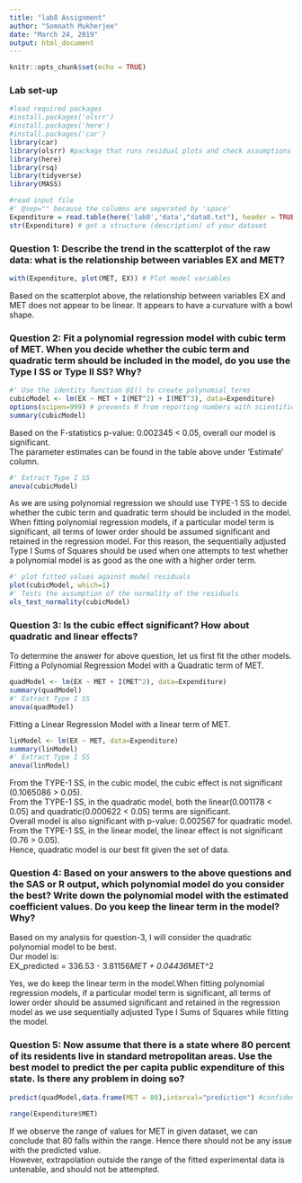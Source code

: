 ```yaml
---
title: "lab8 Assignment"
author: "Somnath Mukherjee"
date: "March 24, 2019"
output: html_document
---
```


```r
knitr::opts_chunk$set(echo = TRUE)
```


###  Lab set-up 
```r
#load required packages
#install.packages('olsrr')
#install.packages('here')
#install.packages('car')
library(car)
library(olsrr) #package that runs residual plots and check assumptions for normality
library(here)
library(rsq)
library(tidyverse)
library(MASS)
```


```r
#read input file
#' @sep="" because the columns are seperated by 'space'
Expenditure = read.table(here('lab8','data',"data8.txt"), header = TRUE)
str(Expenditure) # get a structure (description) of your dataset

```

###   Question 1: Describe the trend in the scatterplot of the raw data: what is the relationship between variables EX and MET?  

```r
with(Expenditure, plot(MET, EX)) # Plot model variables
```

Based on the scatterplot above, the relationship between variables EX and MET does not appear to be linear. It appears to have a curvature with a bowl shape.  

###  Question 2: Fit a polynomial regression model with cubic term of MET. When you decide whether the cubic term and quadratic term should be included in the model, do you use the Type I SS or Type II SS? Why?  
   
```r
#' Use the identity function @I() to create polynomial terms
cubicModel <- lm(EX ~ MET + I(MET^2) + I(MET^3), data=Expenditure)
options(scipen=999) # prevents R from reporting numbers with scientific notation
summary(cubicModel)

```

Based on the F-statistics  p-value: 0.002345 < 0.05, overall our model is significant.  
The parameter estimates can be found in the table above under 'Estimate' column.  

```r
#' Extract Type I SS
anova(cubicModel)
```

As we are using polynomial regression we should use TYPE-1 SS to decide whether the cubic term and quadratic term should be included in the model. When fitting polynomial regression models, if a particular model term is significant, all terms of lower order
should be assumed significant and retained in the regression model. For this reason, the sequentially adjusted
Type I Sums of Squares should be used when one attempts to test whether a polynomial model is as
good as the one with a higher order term.   

```r
#' plot fitted values against model residuals
plot(cubicModel, which=1)
#' Tests the assumption of the normality of the residuals
ols_test_normality(cubicModel)

```


###  Question 3: Is the cubic effect significant? How about quadratic and linear effects?  

To determine the answer for above question, let us first fit the other models.    
Fitting a Polynomial Regression Model with a Quadratic term of MET.    

```r
quadModel <- lm(EX ~ MET + I(MET^2), data=Expenditure)
summary(quadModel)
#' Extract Type I SS
anova(quadModel)
```

Fitting a Linear Regression Model with a linear term of MET.  

```r
linModel <- lm(EX ~ MET, data=Expenditure)
summary(linModel)
#' Extract Type I SS
anova(linModel)
```

From the TYPE-1 SS, in the cubic model, the cubic effect is not significant (0.1065086 > 0.05).    
From the TYPE-1 SS, in the quadratic model, both the linear(0.001178 < 0.05) and quadratic(0.000622 < 0.05) terms are significant.  
Overall model is also significant with p-value: 0.002567 for quadratic model.   
From the TYPE-1 SS, in the linear model, the linear effect is not significant (0.76 > 0.05).  
Hence, quadratic model is our best fit given the set of data.  

### Question 4: Based on your answers to the above questions and the SAS or R output, which polynomial model do you consider the best? Write down the polynomial model with the estimated coefficient values. Do you keep the linear term in the model? Why?

Based on my analysis for question-3, I will consider the quadratic polynomial model to be best.  
Our model is:  
EX_predicted = 336.53 - 3.81156*MET + 0.04436*MET^2  
  
Yes, we do keep the linear term in the model.When fitting polynomial regression models, if a particular model term is significant, all terms of lower order should be assumed significant and retained in the regression model as we use sequentially adjusted Type I Sums of Squares while fitting the model.  

### Question 5: Now assume that there is a state where 80 percent of its residents live in standard metropolitan areas. Use the best model to predict the per capita public expenditure of this state. Is there any problem in doing so?  


```r
predict(quadModel,data.frame(MET = 80),interval="prediction") #confidence for fitted at 95%
```

```r
range(Expenditure$MET)
```

If we observe the range of values for MET in given dataset, we can conclude that 80 falls within the range. Hence there should not be any issue with the predicted value.  
However, extrapolation outside the range of the fitted experimental data is untenable, and should not be attempted.  
